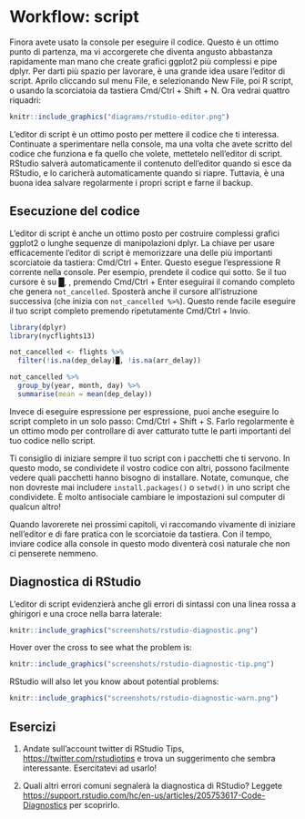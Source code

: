 # Workflow: script

Finora avete usato la console per eseguire il codice. Questo è un ottimo punto di partenza, ma vi accorgerete che diventa angusto abbastanza rapidamente man mano che create grafici ggplot2 più complessi e pipe dplyr. Per darti più spazio per lavorare, è una grande idea usare l'editor di script. Aprilo cliccando sul menu File, e selezionando New File, poi R script, o usando la scorciatoia da tastiera Cmd/Ctrl + Shift + N. Ora vedrai quattro riquadri:

```r
knitr::include_graphics("diagrams/rstudio-editor.png")
```

L'editor di script è un ottimo posto per mettere il codice che ti interessa. Continuate a sperimentare nella console, ma una volta che avete scritto del codice che funziona e fa quello che volete, mettetelo nell'editor di script. RStudio salverà automaticamente il contenuto dell'editor quando si esce da RStudio, e lo caricherà automaticamente quando si riapre. Tuttavia, è una buona idea salvare regolarmente i propri script e farne il backup.

## Esecuzione del codice

L'editor di script è anche un ottimo posto per costruire complessi grafici ggplot2 o lunghe sequenze di manipolazioni dplyr. La chiave per usare efficacemente l'editor di script è memorizzare una delle più importanti scorciatoie da tastiera: Cmd/Ctrl + Enter. Questo esegue l'espressione R corrente nella console. Per esempio, prendete il codice qui sotto. Se il tuo cursore è su █, , premendo Cmd/Ctrl + Enter eseguirai il comando completo che genera `not_cancelled`. Sposterà anche il cursore all'istruzione successiva (che inizia con `not_cancelled %>%`). Questo rende facile eseguire il tuo script completo premendo ripetutamente Cmd/Ctrl + Invio.

```r
library(dplyr)
library(nycflights13)

not_cancelled <- flights %>% 
  filter(!is.na(dep_delay)█, !is.na(arr_delay))

not_cancelled %>% 
  group_by(year, month, day) %>% 
  summarise(mean = mean(dep_delay))
```

Invece di eseguire espressione per espressione, puoi anche eseguire lo script completo in un solo passo: Cmd/Ctrl + Shift + S. Farlo regolarmente è un ottimo modo per controllare di aver catturato tutte le parti importanti del tuo codice nello script. 

Ti consiglio di iniziare sempre il tuo script con i pacchetti che ti servono. In questo modo, se condividete il vostro codice con altri, possono facilmente vedere quali pacchetti hanno bisogno di installare. Notate, comunque, che non dovreste mai includere `install.packages()` o `setwd()` in uno script che condividete. È molto antisociale cambiare le impostazioni sul computer di qualcun altro!

Quando lavorerete nei prossimi capitoli, vi raccomando vivamente di iniziare nell'editor e di fare pratica con le scorciatoie da tastiera. Con il tempo, inviare codice alla console in questo modo diventerà così naturale che non ci penserete nemmeno.

## Diagnostica di RStudio

L'editor di script evidenzierà anche gli errori di sintassi con una linea rossa a ghirigori e una croce nella barra laterale:

```r
knitr::include_graphics("screenshots/rstudio-diagnostic.png")
```

Hover over the cross to see what the problem is:

```r
knitr::include_graphics("screenshots/rstudio-diagnostic-tip.png")
```

RStudio will also let you know about potential problems:

```r
knitr::include_graphics("screenshots/rstudio-diagnostic-warn.png")
```

## Esercizi

1.  Andate sull'account twitter di RStudio Tips, <https://twitter.com/rstudiotips>
    e trova un suggerimento che sembra interessante. Esercitatevi ad usarlo!

1.  Quali altri errori comuni segnalerà la diagnostica di RStudio?  Leggete
    <https://support.rstudio.com/hc/en-us/articles/205753617-Code-Diagnostics> per 
    scoprirlo.
    
